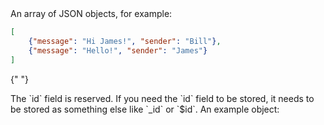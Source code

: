 <ParamField body="objects" type="array" default="[]">
  An array of JSON objects, for example:

```example.json
[
    {"message": "Hi James!", "sender": "Bill"},
    {"message": "Hello!", "sender": "James"}
]
```

{" "}

<Note>
  The `id` field is reserved. If you need the `id` field to be stored, it needs
  to be stored as something else like `_id` or `$id`.
</Note>
An example object:

</ParamField>
